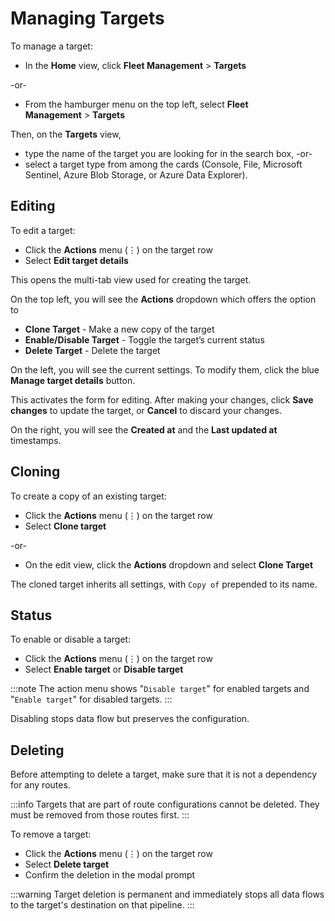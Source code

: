 # Managing Targets

To manage a target:

- In the **Home** view, click **Fleet Management**&nbsp;>&nbsp;**Targets**

-or-

- From the hamburger menu on the top left, select **Fleet Management**&nbsp;>&nbsp;**Targets**

Then, on the **Targets** view,
 
- type the name of the target you are looking for in the search box, -or-
- select a target type from among the cards (Console, File, Microsoft Sentinel, Azure Blob Storage, or Azure Data Explorer).

## Editing

To edit a target:

- Click the **Actions** menu (⋮) on the target row
- Select **Edit target details**

This opens the multi-tab view used for creating the target.

On the top left, you will see the **Actions** dropdown which offers the option to

- **Clone Target** - Make a new copy of the target
- **Enable/Disable Target** - Toggle the target’s current status
- **Delete Target** - Delete the target

On the left, you will see the current settings. To modify them, click the blue **Manage target details** button.

This activates the form for editing. After making your changes, click **Save changes** to update the target, or **Cancel** to discard your changes.

On the right, you will see the **Created at** and the **Last updated at** timestamps.

## Cloning

To create a copy of an existing target:

- Click the **Actions** menu (⋮) on the target row
- Select **Clone target**

-or-

- On the edit view, click the **Actions** dropdown and select **Clone Target**

The cloned target inherits all settings, with `Copy of` prepended to its name.

## Status

To enable or disable a target:

- Click the **Actions** menu (⋮) on the target row
- Select **Enable target** or **Disable target**

:::note
The action menu shows "`Disable target`" for enabled targets and "`Enable target`" for disabled targets.
:::

Disabling stops data flow but preserves the configuration.

## Deleting

Before attempting to delete a target, make sure that it is not a dependency for any routes.

:::info
Targets that are part of route configurations cannot be deleted. They must be removed from those routes first.
:::

To remove a target:

- Click the **Actions** menu (⋮) on the target row
- Select **Delete target**
- Confirm the deletion in the modal prompt

:::warning
Target deletion is permanent and immediately stops all data flows to the target's destination on that pipeline.
:::
